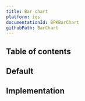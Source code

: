 ```yaml
---
title: Bar chart
platform: ios
documentationId: BPKBarChart
githubPath: BarChart
---
```






## Table of contents

## Default

<IOSComponentScreenshots
  lightMode={screenshotDefault}
  darkMode={screenshotDefaultDm}
  altText="iOS default bar chart" />

## Implementation

<Readme />
